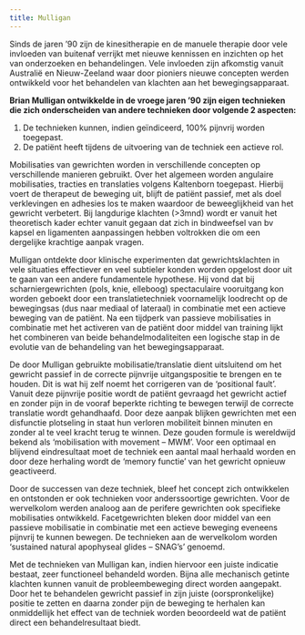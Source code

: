 ```yaml
---
title: Mulligan
---
```


Sinds de jaren ’90 zijn de kinesitherapie en de manuele therapie door vele invloeden van buitenaf verrijkt met nieuwe kennissen en inzichten op het van onderzoeken en behandelingen. Vele invloeden zijn afkomstig vanuit Australië en Nieuw-Zeeland waar door pioniers nieuwe concepten werden ontwikkeld voor het behandelen van klachten aan het bewegingsapparaat.

**Brian Mulligan ontwikkelde in de vroege jaren ’90 zijn eigen technieken die zich onderscheiden van andere technieken door volgende 2 aspecten:**

1. De technieken kunnen, indien geïndiceerd, 100% pijnvrij worden toegepast.
2. De patiënt heeft tijdens de uitvoering van de techniek een actieve rol.

Mobilisaties van gewrichten worden in verschillende concepten op verschillende manieren gebruikt. Over het algemeen worden angulaire mobilisaties, tracties en translaties volgens Kaltenborn toegepast. Hierbij voert de therapeut de beweging uit, blijft de patiënt passief, met als doel verklevingen en adhesies los te maken waardoor de beweeglijkheid van het gewricht verbetert. Bij langdurige klachten (>3mnd) wordt er vanuit het theoretisch kader echter vanuit gegaan dat zich in bindweefsel van bv kapsel en ligamenten aanpassingen hebben voltrokken die om een dergelijke krachtige aanpak vragen.

Mulligan ontdekte door klinische experimenten dat gewrichtsklachten in vele situaties effectiever en veel subtieler konden worden opgelost door uit te gaan van een andere fundamentele hypothese. Hij vond dat bij scharniergewrichten (pols, knie, elleboog) spectaculaire vooruitgang kon worden geboekt door een translatietechniek voornamelijk loodrecht op de bewegingsas (dus naar mediaal of lateraal) in combinatie met een actieve beweging van de patiënt. Na een tijdperk van passieve mobilisaties in combinatie met het activeren van de patiënt door middel van training lijkt het combineren van beide behandelmodaliteiten een logische stap in de evolutie van de behandeling van het bewegingsapparaat.

De door Mulligan gebruikte mobilisatie/translatie dient uitsluitend om het gewricht passief in de correcte pijnvrije uitgangspositie te brengen en te houden. Dit is wat hij zelf noemt het corrigeren van de ‘positional fault’. Vanuit deze pijnvrije positie wordt de patiënt gevraagd het gewricht actief en zonder pijn in de vooraf beperkte richting te bewegen terwijl de correcte translatie wordt gehandhaafd. Door deze aanpak blijken gewrichten met een disfunctie plotseling in staat hun verloren mobiliteit binnen minuten en zonder al te veel kracht terug te winnen. Deze gouden formule is wereldwijd bekend als ‘mobilisation with movement – MWM’. Voor een optimaal en blijvend eindresultaat moet de techniek een aantal maal herhaald worden en door deze herhaling wordt de ‘memory functie’ van het gewricht opnieuw geactiveerd.

Door de successen van deze techniek, bleef het concept zich ontwikkelen en ontstonden er ook technieken voor anderssoortige gewrichten. Voor de wervelkolom werden analoog aan de perifere gewrichten ook specifieke mobilisaties ontwikkeld. Facetgewrichten bleken door middel van een passieve mobilisatie in combinatie met een actieve beweging eveneens pijnvrij te kunnen bewegen. De technieken aan de wervelkolom worden ‘sustained natural apophyseal glides – SNAG’s’ genoemd.

Met de technieken van Mulligan kan, indien hiervoor een juiste indicatie bestaat, zeer functioneel behandeld worden. Bijna alle mechanisch getinte klachten kunnen vanuit de probleembeweging direct worden aangepakt. Door het te behandelen gewricht passief in zijn juiste (oorspronkelijke) positie te zetten en daarna zonder pijn de beweging te herhalen kan onmiddellijk het effect van de techniek worden beoordeeld wat de patiënt direct een behandelresultaat biedt.
